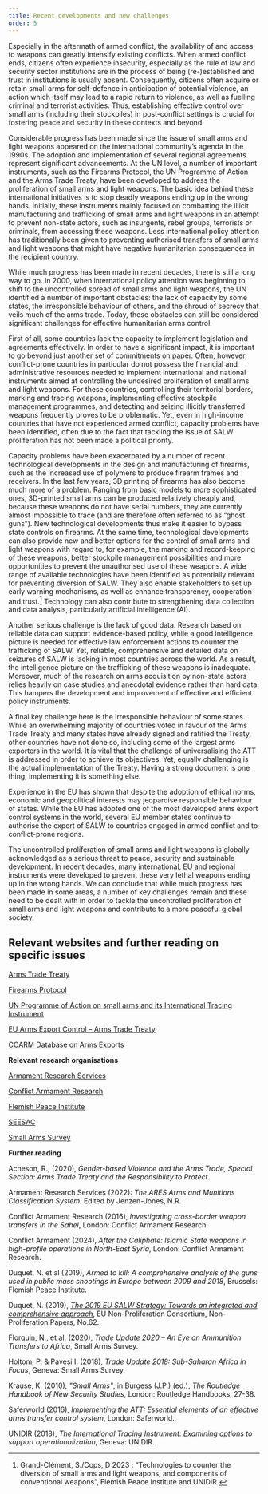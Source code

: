 ```yaml
---
title: Recent developments and new challenges
order: 5
---
```


Especially in the aftermath of armed conflict, the availability of and access to weapons can greatly intensify existing conflicts. When armed conflict ends, citizens often experience insecurity, especially as the rule of law and security sector institutions are in the process of being (re-)established and trust in institutions is usually absent. Consequently, citizens often acquire or retain small arms for self-defence in anticipation of potential violence, an action which itself may lead to a rapid return to violence, as well as fuelling criminal and terrorist activities. Thus, establishing effective control over small arms (including their stockpiles) in post-conflict settings is crucial for fostering peace and security in these contexts and beyond.

Considerable progress has been made since the issue of small arms and light weapons appeared on the international community’s agenda in the 1990s. The adoption and implementation of several regional agreements represent significant advancements. At the UN level, a number of important instruments, such as the Firearms Protocol, the UN Programme of Action and the Arms Trade Treaty, have been developed to address the proliferation of small arms and light weapons. The basic idea behind these international initiatives is to stop deadly weapons ending up in the wrong hands. Initially, these instruments mainly focused on combatting the illicit manufacturing and trafficking of small arms and light weapons in an attempt to prevent non-state actors, such as insurgents, rebel groups, terrorists or criminals, from accessing these weapons. Less international policy attention has traditionally been given to preventing authorised transfers of small arms and light weapons that might have negative humanitarian consequences in the recipient country.

<LectureVideo smil="/lu10/HSFK-PC_LU10-CH07_12b_250107.smil" provider="video-stream">

  While much progress has been made in recent decades, there is still a long way to go. In 2000, when international policy attention was beginning to shift to the uncontrolled spread of small arms and light weapons, the UN identified a number of important obstacles: the lack of capacity by some states, the irresponsible behaviour of others, and the shroud of secrecy that veils much of the arms trade. Today, these obstacles can still be considered significant challenges for effective humanitarian arms control.

  First of all, some countries lack the capacity to implement legislation and agreements effectively. In order to have a significant impact, it is important to go beyond just another set of commitments on paper. Often, however, conflict-prone countries in particular do not possess the financial and administrative resources needed to implement international and national instruments aimed at controlling the undesired proliferation of small arms and light weapons. For these countries, controlling their territorial borders, marking and tracing weapons, implementing effective stockpile management programmes, and detecting and seizing illicitly transferred weapons frequently proves to be problematic. Yet, even in high-income countries that have not experienced armed conflict, capacity problems have been identified, often due to the fact that tackling the issue of SALW proliferation has not been made a political priority.

  Capacity problems have been exacerbated by a number of recent technological developments in the design and manufacturing of firearms, such as the increased use of polymers to produce firearm frames and receivers. In the last few years, 3D printing of firearms has also become much more of a problem. Ranging from basic models to more sophisticated ones, 3D-printed small arms can be produced relatively cheaply and, because these weapons do not have serial numbers, they are currently almost impossible to trace (and are therefore often referred to as “ghost guns”). New technological developments thus make it easier to bypass state controls on firearms. At the same time, technological developments can also provide new and better options for the control of small arms and light weapons with regard to, for example, the marking and record-keeping of these weapons, better stockpile management possibilities and more opportunities to prevent the unauthorised use of these weapons. A wide range of available technologies have been identified as potentially relevant for preventing diversion of SALW. They also enable stakeholders to set up early warning mechanisms, as well as enhance transparency, cooperation and trust.[^1] Technology can also contribute to strengthening data collection and data analysis, particularly artificial intelligence (AI).

  <Figure
    size="medium"
    src="3d-print.jpeg"
    caption="3D-printed prototye of a “FGC-9” semiautomatic carabine"
    credit="JStark1809/Deterrence Dispensed/Wikimedia, CC BY 4.0"
    alt="A photograph of a 3D-printed prototye of a “FGC-9” semiautomatic carabine."
    license=""
  ></Figure>

  Another serious challenge is the lack of good data. Research based on reliable data can support evidence-based policy, while a good intelligence picture is needed for effective law enforcement actions to counter the trafficking of SALW. Yet, reliable, comprehensive and detailed data on seizures of SALW is lacking in most countries across the world. As a result, the intelligence picture on the trafficking of these weapons is inadequate. Moreover, much of the research on arms acquisition by non-state actors relies heavily on case studies and anecdotal evidence rather than hard data. This hampers the development and improvement of effective and efficient policy instruments.

  A final key challenge here is the irresponsible behaviour of some states. While an overwhelming majority of countries voted in favour of the Arms Trade Treaty and many states have already signed and ratified the Treaty, other countries have not done so, including some of the largest arms exporters in the world. It is vital that the challenge of universalising the ATT is addressed in order to achieve its objectives. Yet, equally challenging is the actual implementation of the Treaty. Having a strong document is one thing, implementing it is something else.


</LectureVideo>

Experience in the EU has shown that despite the adoption of ethical norms, economic and geopolitical interests may jeopardise responsible behaviour of states. While the EU has adopted one of the most developed arms export control systems in the world, several EU member states continue to authorise the export of SALW to countries engaged in armed conflict and to conflict-prone regions.

The uncontrolled proliferation of small arms and light weapons is globally acknowledged as a serious threat to peace, security and sustainable development. In recent decades, many international, EU and regional instruments were developed to prevent these very lethal weapons ending up in the wrong hands. We can conclude that while much progress has been made in some areas, a number of key challenges remain and these need to be dealt with in order to tackle the uncontrolled proliferation of small arms and light weapons and contribute to a more peaceful global society.

## Relevant websites and further reading on specific issues

[Arms Trade Treaty](https://thearmstradetreaty.org/)

[Firearms Protocol](https://treaties.un.org/Pages/ViewDetails.aspx?src=TREATY&mtdsg_no=I-1&chapter=1&clang=_en)

[UN Programme of Action on small arms and its International Tracing Instrument](https://disarmament.unoda.org/convarms/salw/programme-of-action/)

[EU Arms Export Control – Arms Trade Treaty]( https://www.eeas.europa.eu/eeas/arms-export-control-arms-trade-treaty_en)

[COARM Database on Arms Exports](https://webgate.ec.europa.eu/eeasqap/sense/app/75fd8e6e-68ac-42dd-a078-f616633118bb/sheet/74299ecd-7a90-4b89-a509-92c9b96b86ba/state/analysis)

**Relevant research organisations**

[Armament Research Services](https://armamentresearch.com/)

[Conflict Armament Research](https://www.conflictarm.com/)

[Flemish Peace Institute](https://www.flemishpeaceinstitute.eu)

[SEESAC](https://www.seesac.org/)

[Small Arms Survey](https://www.smallarmssurvey.org/)

**Further reading**

Acheson, R., (2020), _Gender-based Violence and the Arms Trade, Special Section: Arms Trade Treaty and the Responsibility to Protect._

Armament Research Services (2022): _The ARES Arms and Munitions Classification System._ Edited by Jenzen-Jones, N.R.

Conflict Armament Research (2016), _Investigating cross-border weapon transfers in the Sahel_, London: Conflict Armament Research.

Conflict Armament (2024), _After the Caliphate: Islamic State weapons in high-profile operations in North-East Syria_, London: Conflict Armament Research.

Duquet, N. et al (2019), _Armed to kill: A comprehensive analysis of the guns used in public mass shootings in Europe between 2009 and 2018_, Brussels: Flemish Peace Institute.

Duquet, N. (2019), [_The 2019 EU SALW Strategy: Towards an integrated and comprehensive approach_](https://www.smallarmssurvey.org/sites/default/files/resources/SAS-Trade-Update-2020.pdf), EU Non-Proliferation Consortium, Non-Proliferation Papers, No.62.

Florquin, N., et al. (2020), _Trade Update 2020 – An Eye on Ammunition Transfers to Africa_, Small Arms Survey.

Holtom, P. & Pavesi I. (2018), _Trade Update 2018: Sub-Saharan Africa in Focus_, Geneva: Small Arms Survey.

Krause, K. (2010), _"Small Arms"_, in Burgess (J.P.) (ed.), _The Routledge Handbook of New Security Studies_, London: Routledge Handbooks, 27-38.

Saferworld (2016), _Implementing the ATT: Essential elements of an effective arms transfer control system_, London: Saferworld.

UNIDIR (2018), _The International Tracing Instrument: Examining options to support operationalization_, Geneva: UNIDIR.



[^1]: Grand-Clément, S./Cops, D 2023 : “Technologies to counter the diversion of small arms and light weapons, and components of conventional weapons”, Flemish Peace Institute and UNIDIR.
